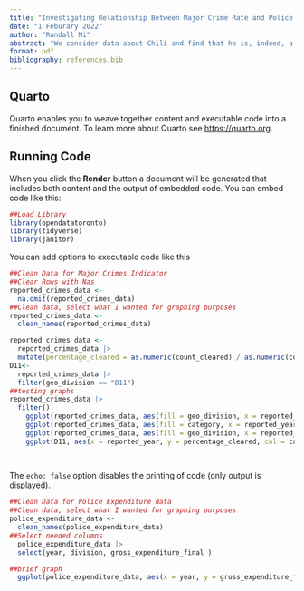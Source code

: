 ```yaml
---
title: "Investigating Relationship Between Major Crime Rate and Police Expenditure"
date: "1 Feburary 2022"
author: "Randall Ni"
abstract: "We consider data about Chili and find that he is, indeed, a good dog.(4 sentences for abstract is good enough)"
format: pdf
bibliography: references.bib
---
```


## Quarto

Quarto enables you to weave together content and executable code into a finished document. To learn more about Quarto see <https://quarto.org>.

## Running Code

When you click the **Render** button a document will be generated that includes both content and the output of embedded code. You can embed code like this:

```r
##Load Library
library(opendatatoronto)
library(tidyverse)
library(janitor)
```

You can add options to executable code like this

```r
##Clean Data for Major Crimes Indicator
##Clear Rows with Nas 
reported_crimes_data <-
  na.omit(reported_crimes_data)
##Clean data, select what I wanted for graphing purposes
reported_crimes_data <-
  clean_names(reported_crimes_data)

reported_crimes_data <-
  reported_crimes_data |>
  mutate(percentage_cleared = as.numeric(count_cleared) / as.numeric(count) *100)
D11<-
  reported_crimes_data |>
  filter(geo_division == "D11")
##testing graphs
reported_crimes_data |>
  filter()
    ggplot(reported_crimes_data, aes(fill = geo_division, x = reported_year, y = percentage_cleared)) + geom_bar(stat = "identity")
    ggplot(reported_crimes_data, aes(fill = category, x = reported_year, y = percentage_cleared)) + geom_bar(stat = "identity")
    ggplot(reported_crimes_data, aes(fill = geo_division, x = reported_year)) +geom_bar()
    ggplot(D11, aes(x = reported_year, y = percentage_cleared, col = category)) + geom_line() + geom_point()
    
    
```

The `echo: false` option disables the printing of code (only output is displayed).
```r
##Clean Data for Police Expenditure data
##Clean data, select what I wanted for graphing purposes
police_expenditure_data <-
  clean_names(police_expenditure_data)
##Select needed columns
  police_expenditure_data |>
  select(year, division, gross_expenditure_final )

##brief graph
  ggplot(police_expenditure_data, aes(x = year, y = gross_expenditure_final, col = division)) + geom_line() + geom_point()
```

